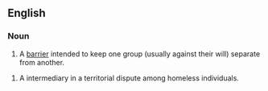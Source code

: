 ==English==

===Noun===
{{en-noun|sg=[[ghetto]] [[fence]]}}

# A [[barrier]] intended to keep one group (usually against their will) separate from another.

# A intermediary in a territorial dispute among homeless individuals.